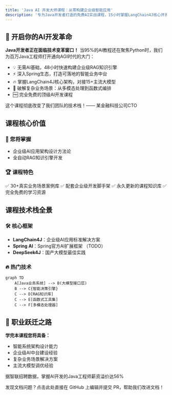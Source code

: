 ```yaml
---
title: 'Java AI 开发大师课程：从零构建企业级智能应用'
description: '专为Java开发者打造的免费AI实战课程，15小时掌握LangChain4J核心开发，30+实战案例打通大模型与业务系统融合，成为AI时代最具竞争力的全栈工程师'
---
```


## 🚀 开启你的AI开发革命

**Java开发者正在面临技术变革窗口！** 当95%的AI教程还在聚焦Python时，我们为百万Java工程师打开通向AGI时代的大门：

- 💡 无需AI基础，48小时快速构建企业级RAG知识引擎
- ⚡ 深入Spring生态，打造可落地的智能业务中台
- 🔥 掌握LangChain4J核心架构，对接15+主流大模型
- 🎯 破解复杂业务场景：从多模态处理到函数式编排
- 🆓 完全免费的顶级AI开发课程

<Note>这个课程彻底改变了我们团队的技术栈！—— 某金融科技公司CTO</Note>

## 课程核心价值

### 🌟 您将掌握
- 企业级AI应用架构设计方法论
- 全自动RAG知识引擎开发

### 🏆 课程特色
<CardGroup cols={1}>
  <Card>
    ✅ 30+真实业务场景案例库  
    ✅ 配套企业级开发脚手架  
    ✅ 永久更新的课程知识库  
    ✅ 完全免费的学习资源
  </Card>
</CardGroup>

## 课程技术栈全景

### 🛠 核心框架
- **LangChain4J**：企业级AI应用标准解决方案
- **Spring AI**：Spring官方AI扩展框架 （TODO）
- **DeepSeek4J**：国产大模型最佳实践

### 🔥 热门技术
```mermaid
graph TD
    A[Java业务系统] --> B(大模型接口层)
    B --> C{智能决策引擎}
    C --> D[RAG知识库]
    C --> E[函数式工具集]
    C --> F[多模态处理器]
```

## 💼 职业跃迁之路

**学完本课程您将具备：**
- 智能系统架构设计能力
- 企业级AI中台建设经验
- 复杂业务场景解决方案
- 主流大模型调优经验

<Tip>据智联招聘数据，掌握AI开发的Java工程师薪资溢价达56%</Tip>

<Card title="文档有误？请协助编辑" icon="pencil" href="https://github.com/javaai-pig4cloud-com/javaai-docs/edit/main/introduction.mdx">
  发现文档问题？点击此处直接在 GitHub 上编辑并提交 PR，帮助我们改进文档！
</Card>